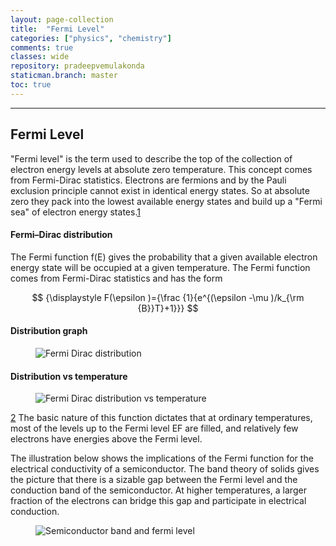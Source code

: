 ```yaml
---
layout: page-collection
title:  "Fermi Level"
categories: ["physics", "chemistry"]
comments: true
classes: wide
repository: pradeepvemulakonda
staticman.branch: master
toc: true
---
```


---

## Fermi Level

"Fermi level" is the term used to describe the top of the collection of electron energy levels at absolute zero temperature. 
This concept comes from Fermi-Dirac statistics. Electrons are fermions and by the Pauli exclusion principle cannot exist in identical energy states. 
So at absolute zero they pack into the lowest available energy states and build up a "Fermi sea" of electron energy states.[1](http://hyperphysics.phy-astr.gsu.edu/hbase/Solids/Fermi.html)

#### Fermi–Dirac distribution
The Fermi function f(E) gives the probability that a given available electron energy state will be occupied at a given temperature. 
The Fermi function comes from Fermi-Dirac statistics and has the form

$$
{\displaystyle F(\epsilon )={\frac {1}{e^{(\epsilon -\mu )/k_{\rm {B}}T}+1}}}
$$

#### Distribution graph
<figure>
    <img src={FermiDirac} alt="Fermi Dirac distribution"></img>
</figure>

#### Distribution vs temperature
<figure>
 <img src={FermiVsTemp} alt="Fermi Dirac distribution vs temperature"></img>
</figure>


[2](http://hyperphysics.phy-astr.gsu.edu/hbase/Solids/Fermi.html)
The basic nature of this function dictates that at ordinary temperatures, most of the levels up to the Fermi level EF are filled, 
and relatively few electrons have energies above the Fermi level. 

The illustration below shows the implications of the Fermi function for the electrical conductivity of a semiconductor. 
The band theory of solids gives the picture that there is a sizable gap between the Fermi level and the conduction band of the semiconductor. At higher temperatures, 
a larger fraction of the electrons can bridge this gap and participate in electrical conduction.


<figure>
    <img src={BandSemiConductor} alt="Semiconductor band and fermi level"></img>
</figure>



